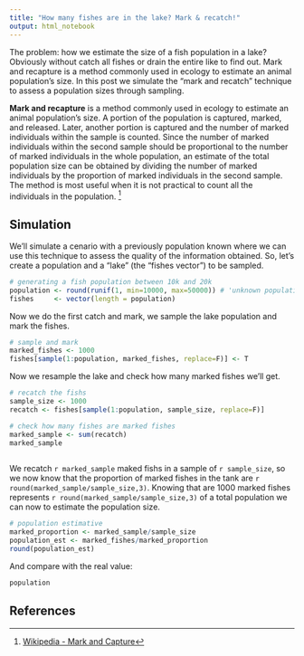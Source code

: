 ```yaml
---
title: "How many fishes are in the lake? Mark & recatch!"
output: html_notebook
---
```


The problem: how we estimate the size of a fish population in a lake? Obviously without catch all fishes or drain the entire like to find out. Mark and recapture is a method commonly used in ecology to estimate an animal population's size. In this post we simulate the "mark and recatch" technique to assess a population sizes through sampling.

<!--more--> 

**Mark and recapture** is a method commonly used in ecology to estimate an animal population's size. A portion of the population is captured, marked, and released. Later, another portion is captured and the number of marked individuals within the sample is counted. Since the number of marked individuals within the second sample should be proportional to the number of marked individuals in the whole population, an estimate of the total population size can be obtained by dividing the number of marked individuals by the proportion of marked individuals in the second sample. The method is most useful when it is not practical to count all the individuals in the population. [^1]

## Simulation

We'll simulate a cenario with a previously population known where we can use this technique to assess the quality of the information obtained. So, let's create a population and a "lake" (the "fishes vector") to be sampled.

```r

# generating a fish population between 10k and 20k 
population <- round(runif(1, min=10000, max=50000)) # 'unknown population'
fishes     <- vector(length = population)

```

Now we do the first catch and mark, we sample the lake population and mark the fishes.

```r

# sample and mark
marked_fishes <- 1000
fishes[sample(1:population, marked_fishes, replace=F)] <- T

```

Now we resample the lake and check how many marked fishes we'll get.

```r

# recatch the fishs
sample_size <- 1000
recatch <- fishes[sample(1:population, sample_size, replace=F)]

# check how many fishes are marked fishes
marked_sample <- sum(recatch)
marked_sample
  
```

We recatch `r marked_sample` maked fishs in a sample of `r sample_size`, so we now know that the proportion of marked fishes in the tank are `r round(marked_sample/sample_size,3)`. Knowing that are 1000 marked fishes represents `r round(marked_sample/sample_size,3)` of a total population we can now to estimate the population size.

```r

# population estimative
marked_proportion <- marked_sample/sample_size
population_est <- marked_fishes/marked_proportion
round(population_est)

```
And compare with the real value:

```r

population

```


## References

[^1]: [Wikipedia - Mark and Capture](https://en.wikipedia.org/wiki/Mark_and_recapture)
